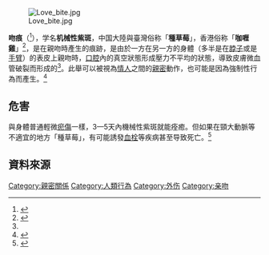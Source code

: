 [[Image:Love_bite.jpg|thumb]]

'''吻痕'''（{{lang-en|Hickey}}<ref name=a>{{cite web |author=参考资料: |url=http://www.guokr.com/article/133167/ |title=吻痕携带指南 |publisher=Guokr.com |date= |accessdate=2016-07-04 |archive-date=2019-03-30 |archive-url=https://web.archive.org/web/20190330210421/https://www.guokr.com/article/133167/ |dead-url=no }}</ref>），学名'''机械性紫斑'''，中国大陸與臺灣俗称「'''種草莓'''」，香港俗称「'''咖喱雞'''」<ref>{{cite web |url=http://women.sohu.com/20060808/n244662364.shtml |title=世相：那些吻是否让你很受伤-搜狐女人 |publisher=Women.sohu.com |date= |accessdate=2016-07-04 |archive-url=https://web.archive.org/web/20160319112548/http://women.sohu.com/20060808/n244662364.shtml |archive-date=2016-03-19 |dead-url=yes }}</ref>，是在親吻時產生的痕跡，是由於一方在另一方的身體（多半是在[[脖子|脖子]]或是[[手臂|手臂]]）的表皮上親吻時，[[口腔|口腔]]內的真空狀態形成壓力不平均的狀態，導致皮膚微血管破裂而形成的<ref name=a/>。此舉可以被視為[[情人|情人]]之間的[[親密|親密]]動作，也可能是因為強制性行為而產生。<ref>{{cite news |title=辣妹控10小時被性侵10次 男子神回… |url=https://news.ltn.com.tw/news/society/breakingnews/1403177 |language=zh-tw |author=謝君臨 |publisher=自由時報 |date=2015-08-06 |accessdate=2019-10-08 |archive-date=2020-09-21 |archive-url=https://web.archive.org/web/20200921073749/https://news.ltn.com.tw/news/society/breakingnews/1403177 |dead-url=no }}</ref>

==危害==
與身體普通輕微[[瘀斑|瘀傷]]一樣，3—5天內機械性紫斑就能痊癒。但如果在頸大動脈等不適宜的地方「種草莓」，有可能誘發[[血栓|血栓]]等疾病甚至导致死亡。<ref>{{Cite web|url=http://www.chinanews.com/gj/2016/08-29/7986860.shtml|title=夺命一吻？男孩被女友留吻痕丧命 或因血栓导致|accessdate=2016年8月29日|author=中国新闻网|date=2016年8月29日|publisher=中国新闻网|archive-date=2019年1月5日|archive-url=https://web.archive.org/web/20190105201052/http://www.chinanews.com/gj/2016/08-29/7986860.shtml|dead-url=no}}</ref>{{medcn}}

==資料來源==
{{Reflist}}
{{Medical resources
|  DiseasesDB      = 
|  ICD10           = {{ICD10|Xxx.x}}
|  ICD9            = {{ICD9|xxx}}
|  OMIM            = 
|  MedlinePlus     = 
|  MeSH            = 
|  GeneReviewsNBK  = 
|  GeneReviewsName = 
|  ICDO            = 
|  eMedicineSubj   = 
|  eMedicineTopic  = 
|  Orphanet        = 
}}
{{生活小作品}}
[[Category:親密關係|Category:親密關係]]
[[Category:人類行為|Category:人類行為]]
[[Category:外伤|Category:外伤]]
[[Category:亲吻|Category:亲吻]]